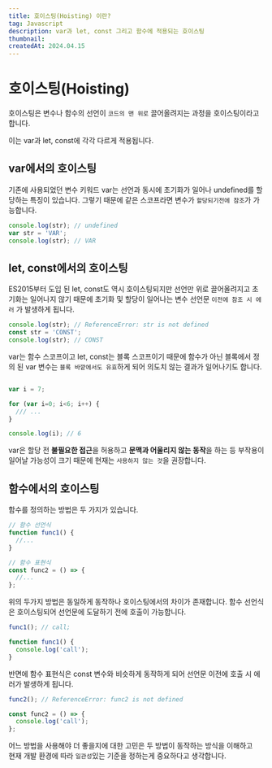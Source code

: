 ```yaml
---
title: 호이스팅(Hoisting) 이란?
tag: Javascript
description: var과 let, const 그리고 함수에 적용되는 호이스팅
thumbnail:
createdAt: 2024.04.15
---
```


# 호이스팅(Hoisting)

호이스팅은 변수나 함수의 선언이 `코드의 맨 위로` 끌어올려지는 과정을 호이스팅이라고 합니다.

이는 var과 let, const에 각각 다르게 적용됩니다.

## var에서의 호이스팅

기존에 사용되었던 변수 키워드 var는 선언과 동시에 초기화가 일어나 undefined를 할당하는 특징이 있습니다.
그렇기 때문에 같은 스코프라면 변수가 `할당되기전에 참조`가 가능합니다.

```javascript
console.log(str); // undefined
var str = 'VAR';
console.log(str); // VAR
```

## let, const에서의 호이스팅

ES2015부터 도입 된 let, const도 역시 호이스팅되지만 선언만 위로 끌어올려지고
초기화는 일어나지 않기 때문에 초기화 및 할당이 일어나는 변수 선언문 `이전에 참조 시 에러`
가 발생하게 됩니다.

```javascript
console.log(str); // ReferenceError: str is not defined
const str = 'CONST';
console.log(str); // CONST
```

var는 함수 스코프이고 let, const는 블록 스코프이기 때문에 함수가 아닌 블록에서
정의 된 var 변수는 `블록 바깥에서도 유효`하게 되어
의도치 않는 결과가 일어나기도 합니다.

```javascript

var i = 7;

for (var i=0; i<6; i++) {
  /// ...
}

console.log(i); // 6
```

var은 할당 전 <strong>불필요한 접근</strong>을 허용하고 <strong>문맥과 어울리지 않는 동작</strong>을 하는 등
부작용이 일어날 가능성이 크기 때문에 현재는 `사용하지 않는 것`을 권장합니다.


## 함수에서의 호이스팅

함수를 정의하는 방법은 두 가지가 있습니다.

```javascript
// 함수 선언식
function func1() {
  //...
}

// 함수 표현식
const func2 = () => {
  //...
};
```

위의 두가지 방법은 동일하게 동작하나 호이스팅에서의 차이가 존재합니다.
함수 선언식은 호이스팅되어 선언문에 도달하기 전에 호출이 가능합니다.

```javascript
func1(); // call;

function func1() {
  console.log('call');
}
```

반면에 함수 표현식은 const 변수와 비슷하게 동작하게 되어
선언문 이전에 호출 시 에러가 발생하게 됩니다.

```javascript
func2(); // ReferenceError: func2 is not defined

const func2 = () => {
  console.log('call');
};
```

어느 방법을 사용해야 더 좋을지에 대한 고민은 두 방법이 동작하는 방식을 이해하고<br/>
현재 개발 환경에 따라 `일관성`있는 기준을 정하는게 중요하다고 생각합니다.